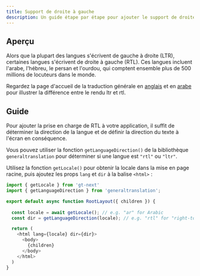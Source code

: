 ```yaml
---
title: Support de droite à gauche
description: Un guide étape par étape pour ajouter le support de droite à gauche (RTL) à votre application
---
```


## Aperçu

Alors que la plupart des langues s'écrivent de gauche à droite (LTR), certaines langues s'écrivent de droite à gauche (RTL).
Ces langues incluent l'arabe, l'hébreu, le persan et l'ourdou, qui comptent ensemble plus de 500 millions de locuteurs dans le monde.

Regardez la page d'accueil de la traduction générale en [anglais](https://generaltranslation.com/en-US/welcome)
et en [arabe](https://generaltranslation.com/ar/welcome) pour illustrer la différence entre le rendu ltr et rtl.

## Guide

Pour ajouter la prise en charge de RTL à votre application, il suffit de déterminer la direction de la langue et de définir la direction du texte à l'écran en conséquence.

Vous pouvez utiliser la fonction `getLanguageDirection()` de la bibliothèque `generaltranslation` pour déterminer si une langue est `"rtl"` ou `"ltr"`.

Utilisez la fonction `getLocale()` pour obtenir la locale dans la mise en page racine, puis ajoutez les props `lang` et `dir` à la balise `<html>` :

```javascript title="my-app/app/layout.tsx" copy
import { getLocale } from 'gt-next'
import { getLanguageDirection } from 'generaltranslation';

export default async function RootLayout({ children }) {
        
  const locale = await getLocale(); // e.g. "ar" for Arabic
  const dir = getLanguageDirection(locale); // e.g. "rtl" for "right-to-left"

  return (
    <html lang={locale} dir={dir}>
      <body> 
        {children}
      </body>
    </html>
  )
}
```